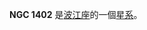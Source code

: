 {{NGCInfoBox|NGCID=NGC 1402|發現者=法蘭斯·萊文沃思|發現日期=1886年-月-日|其他編號=ESO 548-61,MCG -3-10-23 IRAS03372-1841|曆元=J2000.0|赤經=3時39分30.4秒
|赤緯=-18°31'37"|星座=波江座|星體=星系|星等=13.3|表面亮度=12.4|藍等=14.3}}

'''NGC 1402''' 是[[波江座|波江座]]的一個[[星系|星系]]。

{{NGCReference|1402}}
{{Catalogs|NGC=1402}}